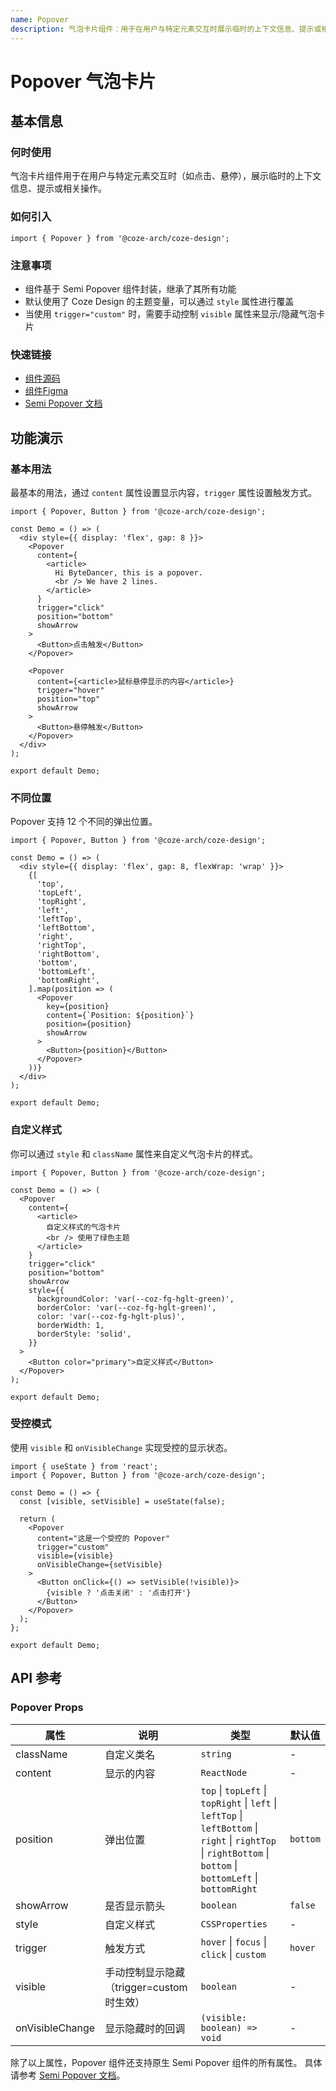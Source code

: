 ```yaml
---
name: Popover
description: 气泡卡片组件：用于在用户与特定元素交互时展示临时的上下文信息、提示或相关操作，支持多种触发方式。
---
```


# Popover 气泡卡片

## 基本信息

### 何时使用

气泡卡片组件用于在用户与特定元素交互时（如点击、悬停），展示临时的上下文信息、提示或相关操作。

### 如何引入

```tsx
import { Popover } from '@coze-arch/coze-design';
```

### 注意事项

- 组件基于 Semi Popover 组件封装，继承了其所有功能
- 默认使用了 Coze Design 的主题变量，可以通过 `style` 属性进行覆盖
- 当使用 `trigger="custom"` 时，需要手动控制 `visible` 属性来显示/隐藏气泡卡片

### 快速链接

- [组件源码](https://github.com/coze-dev/rush-arch/tree/main/packages/components/coze-design/src/components/popover)
- [组件Figma](https://www.figma.com/design/mbTx00rwR5YumfWuxAXAIH/CDS-2.0?node-id=10696-160011&m=dev)
- [Semi Popover 文档](https://semi.design/zh-CN/show/popover)

## 功能演示

### 基本用法

最基本的用法，通过 `content` 属性设置显示内容，`trigger` 属性设置触发方式。

```tsx preview
import { Popover, Button } from '@coze-arch/coze-design';

const Demo = () => (
  <div style={{ display: 'flex', gap: 8 }}>
    <Popover
      content={
        <article>
          Hi ByteDancer, this is a popover.
          <br /> We have 2 lines.
        </article>
      }
      trigger="click"
      position="bottom"
      showArrow
    >
      <Button>点击触发</Button>
    </Popover>

    <Popover
      content={<article>鼠标悬停显示的内容</article>}
      trigger="hover"
      position="top"
      showArrow
    >
      <Button>悬停触发</Button>
    </Popover>
  </div>
);

export default Demo;
```

### 不同位置

Popover 支持 12 个不同的弹出位置。

```tsx preview
import { Popover, Button } from '@coze-arch/coze-design';

const Demo = () => (
  <div style={{ display: 'flex', gap: 8, flexWrap: 'wrap' }}>
    {[
      'top',
      'topLeft',
      'topRight',
      'left',
      'leftTop',
      'leftBottom',
      'right',
      'rightTop',
      'rightBottom',
      'bottom',
      'bottomLeft',
      'bottomRight',
    ].map(position => (
      <Popover
        key={position}
        content={`Position: ${position}`}
        position={position}
        showArrow
      >
        <Button>{position}</Button>
      </Popover>
    ))}
  </div>
);

export default Demo;
```

### 自定义样式

你可以通过 `style` 和 `className` 属性来自定义气泡卡片的样式。

```tsx preview
import { Popover, Button } from '@coze-arch/coze-design';

const Demo = () => (
  <Popover
    content={
      <article>
        自定义样式的气泡卡片
        <br /> 使用了绿色主题
      </article>
    }
    trigger="click"
    position="bottom"
    showArrow
    style={{
      backgroundColor: 'var(--coz-fg-hglt-green)',
      borderColor: 'var(--coz-fg-hglt-green)',
      color: 'var(--coz-fg-hglt-plus)',
      borderWidth: 1,
      borderStyle: 'solid',
    }}
  >
    <Button color="primary">自定义样式</Button>
  </Popover>
);

export default Demo;
```

### 受控模式

使用 `visible` 和 `onVisibleChange` 实现受控的显示状态。

```tsx preview
import { useState } from 'react';
import { Popover, Button } from '@coze-arch/coze-design';

const Demo = () => {
  const [visible, setVisible] = useState(false);

  return (
    <Popover
      content="这是一个受控的 Popover"
      trigger="custom"
      visible={visible}
      onVisibleChange={setVisible}
    >
      <Button onClick={() => setVisible(!visible)}>
        {visible ? '点击关闭' : '点击打开'}
      </Button>
    </Popover>
  );
};

export default Demo;
```

## API 参考

### Popover Props

| 属性            | 说明                                      | 类型                                                                                                                                                           | 默认值   |
| --------------- | ----------------------------------------- | -------------------------------------------------------------------------------------------------------------------------------------------------------------- | -------- |
| className       | 自定义类名                                | `string`                                                                                                                                                       | -        |
| content         | 显示的内容                                | `ReactNode`                                                                                                                                                    | -        |
| position        | 弹出位置                                  | `top` \| `topLeft` \| `topRight` \| `left` \| `leftTop` \| `leftBottom` \| `right` \| `rightTop` \| `rightBottom` \| `bottom` \| `bottomLeft` \| `bottomRight` | `bottom` |
| showArrow       | 是否显示箭头                              | `boolean`                                                                                                                                                      | `false`  |
| style           | 自定义样式                                | `CSSProperties`                                                                                                                                                | -        |
| trigger         | 触发方式                                  | `hover` \| `focus` \| `click` \| `custom`                                                                                                                      | `hover`  |
| visible         | 手动控制显示隐藏（trigger=custom 时生效） | `boolean`                                                                                                                                                      | -        |
| onVisibleChange | 显示隐藏时的回调                          | `(visible: boolean) => void`                                                                                                                                   | -        |

除了以上属性，Popover 组件还支持原生 Semi Popover 组件的所有属性。 具体请参考 [Semi Popover 文档](https://semi.design/zh-CN/show/popover#API%20参考)。
